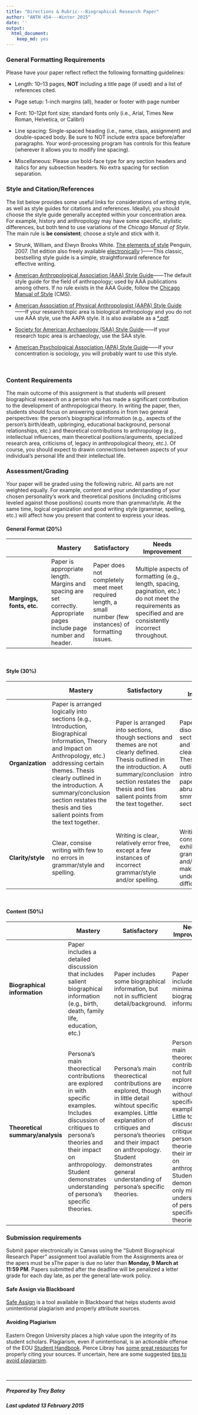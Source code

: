 ```yaml
---
title: "Directions & Rubric---Biographical Research Paper"
author: "ANTH 454---Winter 2015"
date: ''
output:
  html_document:
    keep_md: yes
---
```


### General Formatting Requirements

Please have your paper reflect reflect the following formatting guidelines:

- Length:  10--13 pages, __NOT__ including a title page (if used) and a list of references cited. 

- Page setup:  1-inch margins (all), header or footer with page number

- Font:  10--12pt font size; standard fonts only (i.e., Arial, Times New Roman, Helvetica, or Calibri)

- Line spacing:  Single-spaced heading (i.e., name, class, assignment) and double-spaced body. Be sure to NOT include extra space before/after paragraphs. Your word-processing program has controls for this feature (wherever it allows you to modify line spacing).

- Miscellaneous:  Please use bold-face type for any section headers and italics for any subsection headers. No extra spacing for section separation.


### Style and Citation/References
The list below provides some useful links for considerations of writing style, as well as style guides for citations and references. Ideallyl, you should choose the style guide generally accepted within your concentration area. For example, history and anthropology may have some specific, stylistic differences, but both tend to use variations of the *Chicago Manual of Style*. The main rule is **be consistent**; choose a style and stick with it.  

* Strunk, William, and Elwyn Brooks White. [The elements of style](http://books.google.com/books?id=sj5_wr6zIEcC&dq=strunk+and+white%27s+elements+of+style&source=gbs_navlinks_s) Penguin, 2007. (1st edition also freely available [electronically](http://www.bartleby.com/141/) )------This classic, bestselling style guide is a simple, straightforward reference for effective writing.   \ 
\ 

* [American Anthropological Association (AAA) Style Guide](http://www.aaanet.org/publications/style_guide.pdf)------The default style guide for the field of anthropology; used by AAA publications among others. If no rule exists in the AAA Guide, follow the [Chicago Manual of Style](http://www.chicagomanualofstyle.org/tools_citationguide.html) (CMS).   \ 
\ 

- [American Association of Physical Anthropologist (AAPA) Style Guide](http://onlinelibrary.wiley.com/journal/10.1002/(ISSN)1096-8644/homepage/ForAuthors.html)------If your research topic area is biological anthropology and you do not use AAA style, use the AAPA style. It is also available as a [*.pdf](http://www.lib.berkeley.edu/ANTH/pdfs/style_pdf/american_journal_physical_anthropology_v115n3-v114n1.pdf).   \ 
\ 

- [Society for American Archaeology (SAA) Style Guide](http://www.saa.org/Portals/0/SAA/Publications/StyleGuide/StyleGuide_Final_813.pdf)------If your research topic area is archaeology, use the SAA style. \ 

- [American Psychological Association (APA) Style Guide](https://owl.english.purdue.edu/owl/resource/560/01/)------If your concentration is sociology, you will probably want to use this style.

<br>


### Content Requirements
The main outcome of this assignment is that students will present biographical research on a person who has made a significant contribution to the development of anthropological theory. In writing the paper, then, students should focus on answering questions in from two general perspectives:  the person's biographical information (e.g., aspects of the person's birth/death, upbringing, educational background, personal relationships, etc.) and theoretical contributions to anthropology (e.g., intellectual influences, main theoretical positions/arguments, specialized research area, criticisms of, legacy in anthropological theory, etc.). Of course, you should expect to drawin connections between aspects of your individual's personal life and their intellectual life.



### Assessment/Grading
Your paper will be graded using the following rubric. All parts are not weighted equally. For example, content and your understanding of your chosen personality's work and theoretical positions (including criticisms leveled against those positions) counts more than grammar/style. At the same time, logical organization and good writing style (grammar, spelling, etc.) will affect how you present that content to express your ideas.   \ 



#### General Format (20%)
|              | Mastery        | Satisfactory  |  Needs Improvement
 ------------- | -------------  | ------------- |  ------------------
| **Margings, fonts, etc.** | Paper is appropriate length. Margins and spacing are set correctly. Appropriate pages include page number and header. | Paper does not completely meet meet required length, a small number (few instances) of formatting issues. | Multiple aspects of formatting (e.g., length, spacing, pagination, etc.) do not meet the requirements as specified and are consistently incorrect throughout. |

<br>


#### Style (30%)
|              | Mastery        | Satisfactory  |  Needs Improvement
 ------------- | -------------  | ------------- |  ------------------
| **Organization** | Paper is arranged logically into sections (e.g., Introduction, Biographical Information, Theory and Impact on Anthropology, etc.) addressing certain themes. Thesis clearly outlined in the introduction. A summary/conclusion section restates the thesis and ties salient points from the text together. | Paper is arranged into sections, though sections and themes are not clearly defined. Thesis outlined in the introduction. A summary/conclusion section restates the thesis and ties salient points from the text together. | Paper is disorganized; sections (if used) and themes are not clearly defined. Thesis is not outlined in the introduction. The paper ends abruptly without a smmary/conclusion section.
| **Clarity/style** | Clear, consise writing with few to no errors in grammar/style and spelling. | Writing is clear, relatively error free, except a few instances of incorrect grammar/style and/or spelling. | Writing consistently exhibits errors in grammar/style and/or spelling, making understanding difficult.

<br>


#### Content (50%)
|              | Mastery        | Satisfactory  |  Needs Improvement
 ------------- | -------------  | ------------- |  ------------------
| **Biographical information** | Paper includes a detailed discussion that includes salient biographical information (e.g., birth, death, family life, education, etc.) | Paper includes some biographical information, but not in sufficient detail/background. | Paper includes only minimal biographical information. |
| **Theoretical summary/analysis** | Persona's main theorectical contributions are explored in with specific examples. Includes discussion of critiques to persona's theories and their impact on anthropology. Student demonstrates understanding of persona's specific theories. | Persona's main theorectical contributions are explored, though in little detail wihtout specific examples. Little explanation of critiques and persona's theories and their impact on anthropology. Student demonstrates general understanding of persona's specific theories. | Persona's main theorectical contributions not fully explored, or incorrect, without specific examples. Little to no discussion of critiques to persona's theories and their impact on anthropology. Student demonstrates only minimal understanding of persona's specific theories. | 



### Submission requirements
Submit paper electronically in Canvas using the "Submit Biographical Research Paper" assignment tool available from the Assignments area or the apers must be sThe paper is due no later than **Monday, 9 March at 11:59 PM**. Papers submitted after the deadline will be penalized a letter grade for each day late, as per the general late-work policy.


#### Safe Assign via Blackboard
[Safe Assign](https://help.blackboard.com/en-us/Learn/9.1_SP_12_and_SP_13/Student/140_Assignments/040_SafeAssign) is a tool available in Blackboard that helps students avoid unintentional plagiarism and properly attribute sources.

#### Avoiding Plagiarism
Eastern Oregon University places a high value upon the integrity of its student scholars. Plagiarism, even if unintentional, is an actionable offense of the EOU [Student Handbook](http://www.eou.edu/sse/student-handbook). Pierce Libray has [some great resources](http://library.eou.edu/help/style.htm) for properly citing your sources. If uncertain, here are some suggested [tips to avoid plagiarsim](http://www.nwmissouri.edu/library/services/plagtips.htm). 

<br>

-----------------------------------------
##### Prepared by Trey Batey
##### Last updated 13 February 2015